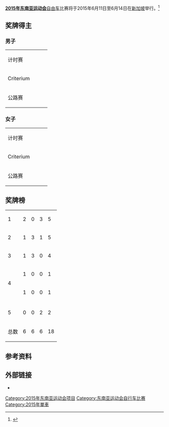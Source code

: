 {{NoteTA|G1=Sports}}
'''[[2015年东南亚运动会|2015年东南亚运动会]]'''[[自由车|自由车]]比赛将于2015年6月11日至6月14日在[[新加坡|新加坡]]举行。<ref>{{cite web |title=Cycling at the 28th Southeast Asian Games 2015 |url=https://www.seagames2015.com/the-games/sports/cycling |deadurl=yes |archiveurl=https://web.archive.org/web/20150416061641/https://www.seagames2015.com/the-games/sports/cycling |archivedate=2015-04-16 |accessdate=2015-05-30 }}</ref>

==奖牌得主==
===男子===
{|{{MedalistTable|type=项目}}
|-
|计时赛
|{{flagIOC2medalist|Robin Manullang|INA|2015年东南亚运动会}}
|{{flagIOC2medalist|Thurakit Boonratanathanakorn|THA|2015年东南亚运动会}}
|{{flagIOC2medalist|Trinh Duc Tam|VIE|2015年东南亚运动会}}
|-
|Criterium
|{{flagIOC2medalist|Mohd Harrif Saleh|MAS|2015年东南亚运动会}}
|{{flagIOC2medalist|Le Van Duan|VIE|2015年东南亚运动会}}
|{{flagIOC2medalist|Vincent Chin Yong Ang|SIN|2015年东南亚运动会}}
|-
|公路赛
|{{flagIOC2medalist|Mohd Harrif Saleh|MAS|2015年东南亚运动会}}
|{{flagIOC2medalist|Le Van Duan|VIE|2015年东南亚运动会}}
|{{flagIOC2medalist|Anuar Manan|MAS|2015年东南亚运动会}}
|}

===女子===
{|{{MedalistTable|type=项目}}
|-
|计时赛
|{{flagIOC2medalist|Marella Vania Salamat|PHI|2015年东南亚运动会}}
|{{flagIOC2medalist|Chanpeng Nontasin|THA|2015年东南亚运动会}}
|{{flagIOC2medalist|曾秀卿|SIN|2015年东南亚运动会}}
|-
|Criterium
|{{flagIOC2medalist|Jutatip Maneephan|THA|2015年东南亚运动会}}
|{{flagIOC2medalist|阮氏實|VIE|2015年东南亚运动会}}
|{{flagIOC2medalist|Som Net Ju Pha|MAS|2015年东南亚运动会}}
|-
|公路赛
|{{flagIOC2medalist|阮氏實|VIE|2015年东南亚运动会}}
|{{flagIOC2medalist|Jutatip Maneephan|THA|2015年东南亚运动会}}
|{{flagIOC2medalist|Nurul Suhada Zainal|MAS|2015年东南亚运动会}}
|}

==奖牌榜==
{| {{RankedMedalTable|nation-width=200px}}
|-
|1||align=left|{{flagIOC2team|MAS|2015年东南亚运动会}} || 2 || 0 || 3 || 5
|-
|2||align=left|{{flagIOC2team|VIE|2015年东南亚运动会}} || 1 || 3 || 1 || 5
|-
|3||align=left|{{flagIOC2team|THA|2015年东南亚运动会}} || 1 || 3 || 0 || 4
|-
|rowspan=2|4||align=left|{{flagIOC2team|INA|2015年东南亚运动会}} || 1 || 0 || 0 || 1
|-
|align=left|{{flagIOC2team|PHI|2015年东南亚运动会}} || 1 || 0 || 0 || 1
|-
|-style="background:#ccccff;"
|5||align=left|{{flagIOC2team|SIN|2015年东南亚运动会}} || 0 || 0 || 2 || 2
|-
!colspan=2| 总数|| 6 || 6 || 6 || 18
|}

==参考资料==
{{reflist}}

==外部链接==
*{{官方网站|https://www.seagames2015.com/the-games/competition-schedule}} 

{{2015年东南亚运动会项目}}

[[Category:2015年东南亚运动会项目|Category:2015年东南亚运动会项目]]
[[Category:东南亚运动会自行车比赛|Category:东南亚运动会自行车比赛]]
[[Category:2015年單車|Category:2015年單車]]
